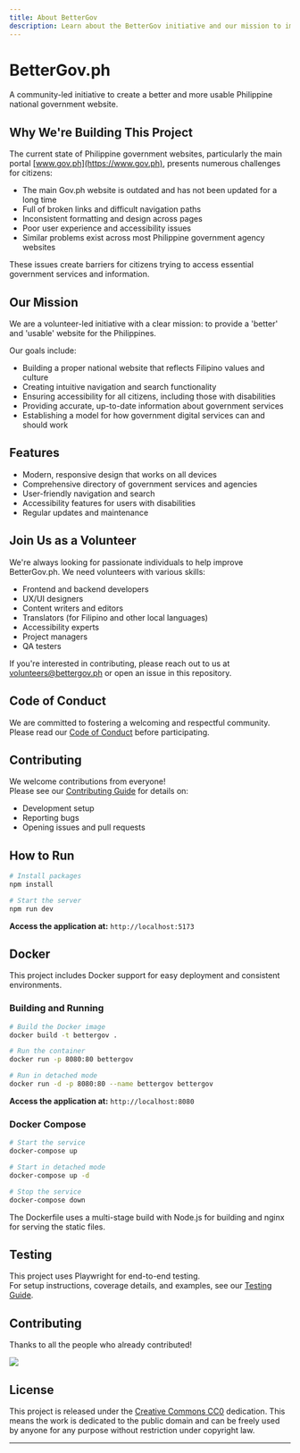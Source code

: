 ```yaml
---
title: About BetterGov
description: Learn about the BetterGov initiative and our mission to improve Philippine government websites
---
```


# BetterGov.ph

A community-led initiative to create a better and more usable Philippine national government website.

## Why We're Building This Project

The current state of Philippine government websites, particularly the main portal [www.gov.ph](https://www.gov.ph), presents numerous challenges for citizens:

- The main Gov.ph website is outdated and has not been updated for a long time
- Full of broken links and difficult navigation paths
- Inconsistent formatting and design across pages
- Poor user experience and accessibility issues
- Similar problems exist across most Philippine government agency websites

These issues create barriers for citizens trying to access essential government services and information.

## Our Mission

We are a volunteer-led initiative with a clear mission: to provide a 'better' and 'usable' website for the Philippines.

Our goals include:

- Building a proper national website that reflects Filipino values and culture
- Creating intuitive navigation and search functionality
- Ensuring accessibility for all citizens, including those with disabilities
- Providing accurate, up-to-date information about government services
- Establishing a model for how government digital services can and should work

## Features

- Modern, responsive design that works on all devices
- Comprehensive directory of government services and agencies
- User-friendly navigation and search
- Accessibility features for users with disabilities
- Regular updates and maintenance

## Join Us as a Volunteer

We're always looking for passionate individuals to help improve BetterGov.ph. We need volunteers with various skills:

- Frontend and backend developers
- UX/UI designers
- Content writers and editors
- Translators (for Filipino and other local languages)
- Accessibility experts
- Project managers
- QA testers

If you're interested in contributing, please reach out to us at [volunteers@bettergov.ph](mailto:volunteers@bettergov.ph) or open an issue in this repository.

## Code of Conduct

We are committed to fostering a welcoming and respectful community.  
Please read our [Code of Conduct](https://github.com/bettergovph/bettergov/blob/main/CODE_OF_CONDUCT.md) before participating.

## Contributing

We welcome contributions from everyone!  
Please see our [Contributing Guide](/docs/contributing) for details on:

- Development setup
- Reporting bugs
- Opening issues and pull requests

## How to Run

```bash
# Install packages
npm install

# Start the server
npm run dev
```

**Access the application at:** `http://localhost:5173`

## Docker

This project includes Docker support for easy deployment and consistent environments.

### Building and Running

```bash
# Build the Docker image
docker build -t bettergov .

# Run the container
docker run -p 8080:80 bettergov

# Run in detached mode
docker run -d -p 8080:80 --name bettergov bettergov
```

**Access the application at:** `http://localhost:8080`

### Docker Compose

```bash
# Start the service
docker-compose up

# Start in detached mode
docker-compose up -d

# Stop the service
docker-compose down
```

The Dockerfile uses a multi-stage build with Node.js for building and nginx for serving the static files.

## Testing

This project uses Playwright for end-to-end testing.  
For setup instructions, coverage details, and examples, see our [Testing Guide](/docs/contributing/testing).

## Contributing

Thanks to all the people who already contributed!

<a href="https://github.com/bettergovph/bettergov/graphs/contributors">
    <img src="https://contributors-img.web.app/image?repo=bettergovph/bettergov&max=750&columns=20" />
</a>

## License

This project is released under the [Creative Commons CC0](https://creativecommons.org/publicdomain/zero/1.0/) dedication. This means the work is dedicated to the public domain and can be freely used by anyone for any purpose without restriction under copyright law.

---
